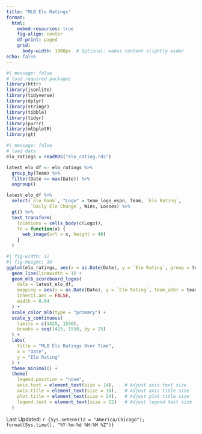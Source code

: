 ```yaml
---
title: "MLB Elo Ratings"
format:
  html:
    embed-resources: true
    fig-align: center
    df-print: paged
    grid:
      body-width: 1000px  # Optional: makes content slightly wider
echo: false
---
```


```r
#| message: false
# load required packages
library(httr)
library(jsonlite)
library(tidyverse)
library(dplyr)
library(stringr)
library(tibble)
library(tidyr)
library(purrr)
library(mlbplotR)
library(gt)
```

```r
#| message: false
# load data
elo_ratings = readRDS("elo_rating.rds")
```

```r
latest_elo_df <- elo_ratings %>%
  group_by(Team) %>%
  filter(Date == max(Date)) %>%
  ungroup()

latest_elo_df %>%
  select(`Elo Rank`, "Logo" = team_logo_espn, Team, `Elo Rating`, 
         `Daily Elo Change`, Wins, Losses) %>%
  gt() %>%
  text_transform(
    locations = cells_body(c(Logo)),
    fn = function(x) {
      web_image(url = x, height = 40)
    }
  )

```

```r
#| fig-width: 12
#| fig-height: 14
ggplot(elo_ratings, aes(x = as.Date(Date), y = `Elo Rating`, group = team_abbr, color = team_abbr)) +
  geom_line(linewidth = 1) +
  geom_mlb_scoreboard_logos(
    data = latest_elo_df,
    mapping = aes(x = as.Date(Date), y = `Elo Rating`, team_abbr = team_abbr),
    inherit.aes = FALSE,
    width = 0.04
  ) +
  scale_color_mlb(type = "primary") +
  scale_y_continuous(
    limits = c(1425, 1550),
    breaks = seq(1425, 1550, by = 25)
  ) +
  labs(
    title = "MLB Elo Ratings Over Time",
    x = "Date",
    y = "Elo Rating"
  ) +
  theme_minimal() +
  theme(
    legend.position = "none",
    axis.text = element_text(size = 14),    # Adjust axis text size
    axis.title = element_text(size = 16),   # Adjust axis title size
    plot.title = element_text(size = 24),   # Adjust plot title size
    legend.text = element_text(size = 12)   # Adjust legend text size
  )


```


Last Updated: `r {Sys.setenv(TZ = "America/Chicago"); format(Sys.time(), "%Y-%m-%d %H:%M %Z")}`
